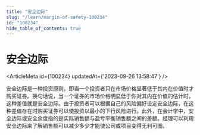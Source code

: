 ```yaml
---
title: "安全边际"
slug: "/learn/margin-of-safety-100234"
id: "100234"
hide_table_of_contents: true
---
```



# 安全边际

<ArticleMeta id={100234} updatedAt={'2023-09-26 13:58:47'} />
<div className='border-solid border-b border-t-0 my-4 border-[var(--ifm-color-gray-300)]' />

 安全边际是一种投资原则，即当一个投资者只在市场价格显著低于其内在价值时才购买证券。换句话说，当一个证券的市场价格明显低于你对其内在价值的估计时，这种差值就是安全边际。由于投资者可以根据自己的风险偏好设定安全边际，在这种差值存在时购买证券可以使投资以最小的下行风险进行。此外，在会计学中，安全边际或安全余度指的是实际销售额与盈亏平衡销售额之间的差额。经理可以利用安全边际来了解销售额可以减少多少才能使公司或项目变得无利可图。
